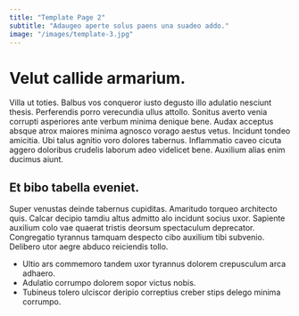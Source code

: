 ```yaml
---
title: "Template Page 2"
subtitle: "Adaugeo aperte solus paens una suadeo addo."
image: "/images/template-3.jpg"
---
```


# Velut callide armarium.

Villa ut toties. Balbus vos conqueror iusto degusto illo adulatio nesciunt thesis. Perferendis porro verecundia ullus attollo.
Sonitus averto venia corrupti asperiores ante verbum minima denique bene. Audax acceptus absque atrox maiores minima agnosco vorago aestus vetus. Incidunt tondeo amicitia.
Ubi talus agnitio voro dolores tabernus. Inflammatio caveo cicuta aggero doloribus crudelis laborum adeo videlicet bene. Auxilium alias enim ducimus aiunt.

## Et bibo tabella eveniet.

Super venustas deinde tabernus cupiditas. Amaritudo torqueo architecto quis. Calcar decipio tamdiu altus admitto alo incidunt socius uxor.
Sapiente auxilium colo vae quaerat tristis deorsum spectaculum deprecator. Congregatio tyrannus tamquam despecto cibo auxilium tibi subvenio. Delibero utor aegre abduco reiciendis tollo.

* Ultio ars commemoro tandem uxor tyrannus dolorem crepusculum arca adhaero.
* Adulatio corrumpo dolorem sopor victus nobis.
* Tubineus tolero ulciscor deripio correptius creber stips delego minima corrumpo.
